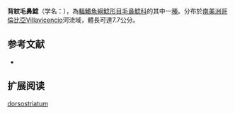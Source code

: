 {{Speciesbox
| name = 背紋毛鼻鯰
| image = 
| image_width = 
| status = NE
| status_system = IUCN3.1
| genus = Trichomycterus
| species = dorsostriatum
| authority = [[Eigenmann|Eigenmann]], 1917
| synonyms = *''Pygidium dorsostriatum''<br /><small>Eigenmann, 1917</small> ''
*''Trichomycterus dorsostriatus''<br /><small>Eigenmann, 1917</small> ''
}}

'''背紋毛鼻鯰'''（学名：''{{lang|en|Trichomycterus dorsostriatum}}''），為[[輻鰭魚綱|輻鰭魚綱]][[鯰形目|鯰形目]][[毛鼻鯰科|毛鼻鯰科]]的其中一[[種|種]]。分布於[[南美洲|南美洲]][[哥倫比亞|哥倫比亞]]Villavicencio河流域，體長可達7.7公分。

==参考文献==
*{{FishBase_species|genus=Trichomycterus|species=dorsostriatum|year=2011|month=12}}

== 扩展阅读 ==
{{refbegin}}
{{wikispecies-inline|Trichomycterus dispar|背紋毛鼻鯰}}
{{refend}}
{{Taxonbar|from=Q3754259}}

[[Category:毛鼻鯰属|dorsostriatum]]


{{鯰形目小作品}}